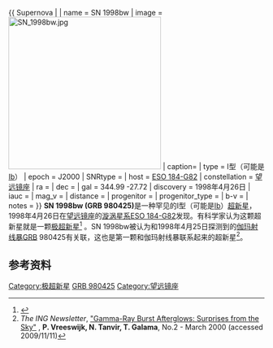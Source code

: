 {{ Supernova |
| name = SN 1998bw
| image =[[File:SN_1998bw.jpg|300px]]
| caption= 
| type = I型（可能是[[Ib和Ic超新星|Ib]]）
| epoch = J2000
| SNRtype = 
| host = [[ESO_184-G82|ESO 184-G82]]
| constellation = [[望远镜座|望远镜座]]
| ra = {{RA|19|35|03.30}}
| dec = {{DEC|−52|50|45.9}}
| gal = 344.99 -27.72
| discovery = 1998年4月26日
| iauc = 
| mag_v  = 
| distance = 
| progenitor = 
| progenitor_type =
| b-v =
| notes = 
}}
'''SN 1998bw (GRB 980425)'''是一种罕见的I型（可能是[[Ib和Ic超新星|Ib]]）[[超新星|超新星]]，1998年4月26日在[[望远镜座|望远镜座]]的[[漩涡星系|漩涡星系]][[ESO_184-G82|ESO 184-G82]]发现。有科学家认为这颗超新星就是一颗[[极超新星|极超新星]]<ref>{{cite web |url=http://www.aao.gov.au/local/www/sne/98bw/98bw.html |title=Gamma-Ray Supernova 1998bw |publisher=The Anglo-Australian Observatory |accessdate=2006-10-20 |archive-date=2013-09-27 |archive-url=https://web.archive.org/web/20130927173527/http://www.aao.gov.au/local/www/sne/98bw/98bw.html |dead-url=yes }}</ref> 。SN 1998bw被认为和1998年4月25日探测到的[[伽玛射线暴|伽玛射线暴]]GRB 980425有关联，这也是第一颗和伽玛射线暴联系起来的超新星<ref>''The ING Newsletter'', [http://www.ing.iac.es/PR/newsletter/news2/gamma.html "Gamma-Ray Burst Afterglows: Surprises from the Sky"] {{Wayback|url=http://www.ing.iac.es/PR/newsletter/news2/gamma.html |date=20160303200057 }}, '''P. Vreeswijk, N. Tanvir, T. Galama''', No.2 - March 2000 (accessed 2009/11/11)</ref>。

==参考资料==
{{reflist}}

[[Category:极超新星|Category:极超新星]]
[[Category:伽玛射线暴|GRB 980425]]
[[Category:望远镜座|Category:望远镜座]]